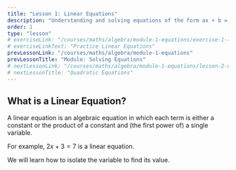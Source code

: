 ```yaml
---
title: "Lesson 1: Linear Equations"
description: "Understanding and solving equations of the form ax + b = c."
order: 1
type: "lesson"
# exerciseLink: "/courses/maths/algebra/module-1-equations/exercise-1-linear-equations"
# exerciseLinkText: "Practice Linear Equations"
prevLessonLink: "/courses/maths/algebra/module-1-equations"
prevLessonTitle: "Module: Solving Equations"
# nextLessonLink: "/courses/maths/algebra/module-1-equations/lesson-2-quadratic-equations"
# nextLessonTitle: "Quadratic Equations"
---
```


## What is a Linear Equation?

A linear equation is an algebraic equation in which each term is either a constant or the product of a constant and (the first power of) a single variable.

For example, $2x + 3 = 7$ is a linear equation.

We will learn how to isolate the variable to find its value.
